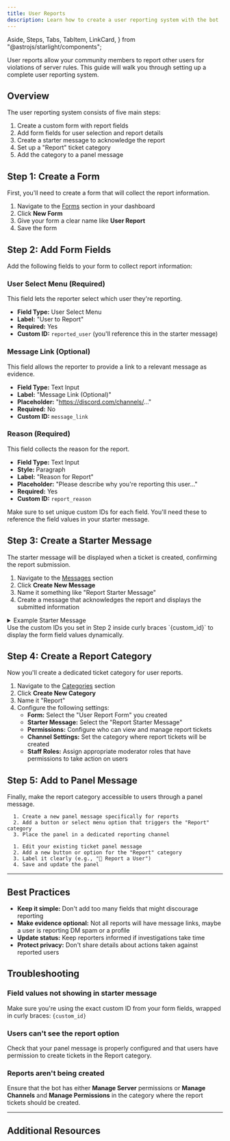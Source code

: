 ```yaml
---
title: User Reports
description: Learn how to create a user reporting system with the bot
---
```


  Aside,
  Steps,
  Tabs,
  TabItem,
  LinkCard,
} from "@astrojs/starlight/components";

User reports allow your community members to report other users for violations of server rules.
This guide will walk you through setting up a complete user reporting system.

## Overview

The user reporting system consists of five main steps:

<Steps>

1. Create a custom form with report fields
2. Add form fields for user selection and report details
3. Create a starter message to acknowledge the report
4. Set up a "Report" ticket category
5. Add the category to a panel message

</Steps>

## Step 1: Create a Form

First, you'll need to create a form that will collect the report information.

<Steps>

1. Navigate to the [Forms](https://ticketon.app/?next=/forms) section in your dashboard
2. Click **New Form**
3. Give your form a clear name like **User Report**
4. Save the form

</Steps>

## Step 2: Add Form Fields

Add the following fields to your form to collect report information:

### User Select Menu (Required)

This field lets the reporter select which user they're reporting.

- **Field Type:** User Select Menu
- **Label:** "User to Report"
- **Required:** Yes
- **Custom ID:** `reported_user` (you'll reference this in the starter message)

### Message Link (Optional)

This field allows the reporter to provide a link to a relevant message as evidence.

- **Field Type:** Text Input
- **Label:** "Message Link (Optional)"
- **Placeholder:** "https://discord.com/channels/..."
- **Required:** No
- **Custom ID:** `message_link`

### Reason (Required)

This field collects the reason for the report.

- **Field Type:** Text Input
- **Style:** Paragraph
- **Label:** "Reason for Report"
- **Placeholder:** "Please describe why you're reporting this user..."
- **Required:** Yes
- **Custom ID:** `report_reason`

<Aside type="caution">
  Make sure to set unique custom IDs for each field. You'll need these to
  reference the field values in your starter message.
</Aside>

## Step 3: Create a Starter Message

The starter message will be displayed when a ticket is created, confirming the report submission.

<Steps>

1. Navigate to the [Messages](https://ticketon.app/?next=/messages) section
2. Click **Create New Message**
3. Name it something like "Report Starter Message"
4. Create a message that acknowledges the report and displays the submitted information

</Steps>

<details>
   <summary>Example Starter Message</summary>

```md
Thank you for submitting your report. A staff member will review it shortly.

**Reported User:** {reported_user}
**Message Link:** {message_link}
**Reason:** {report_reason}

Please remain patient while our moderation team investigates this report.
```

</details>

<Aside type="note">
  Use the custom IDs you set in Step 2 inside curly braces `{custom_id}` to
  display the form field values dynamically.
</Aside>

## Step 4: Create a Report Category

Now you'll create a dedicated ticket category for user reports.

<Steps>

1. Navigate to the [Categories](https://ticketon.app/?next=/categories) section
2. Click **Create New Category**
3. Name it "Report"
4. Configure the following settings:
   - **Form:** Select the "User Report Form" you created
   - **Starter Message:** Select the "Report Starter Message"
   - **Permissions:** Configure who can view and manage report tickets
   - **Channel Settings:** Set the category where report tickets will be created
   - **Staff Roles:** Assign appropriate moderator roles that have permissions to take action on users

</Steps>

## Step 5: Add to Panel Message

Finally, make the report category accessible to users through a panel message.

<Tabs>

<TabItem label="Create a New Panel">

   <Steps>

      1. Create a new panel message specifically for reports
      2. Add a button or select menu option that triggers the "Report" category
      3. Place the panel in a dedicated reporting channel

   </Steps>

</TabItem>

<TabItem label="Add to Existing Panel">

   <Steps>

      1. Edit your existing ticket panel message
      2. Add a new button or option for the "Report" category
      3. Label it clearly (e.g., "🚨 Report a User")
      4. Save and update the panel

   </Steps>

</TabItem>

</Tabs>

---

## Best Practices

- **Keep it simple:** Don't add too many fields that might discourage reporting
- **Make evidence optional:** Not all reports will have message links, maybe a user is reporting DM spam or a profile
- **Update status:** Keep reporters informed if investigations take time
- **Protect privacy:** Don't share details about actions taken against reported users

## Troubleshooting

### Field values not showing in starter message

Make sure you're using the exact custom ID from your form fields, wrapped in curly braces: `{custom_id}`

### Users can't see the report option

Check that your panel message is properly configured and that users have permission to create tickets in the Report category.

### Reports aren't being created

Ensure that the bot has either **Manage Server** permissions or **Manage Channels** and **Manage Permissions** in the category where the report tickets should be created.

---

## Additional Resources

<LinkCard title="Forms" href="/dashboard/forms/" />
<LinkCard title="Categories" href="/dashboard/categories/" />
<LinkCard title="Messages" href="/dashboard/messages/" />
